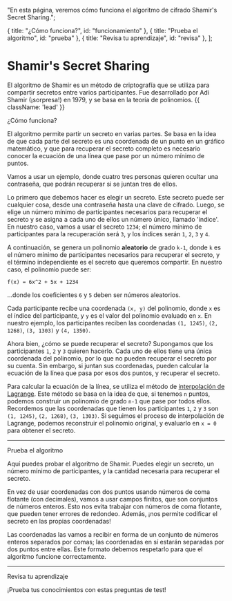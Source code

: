 
  "En esta página, veremos cómo funciona el algoritmo de cifrado Shamir's Secret Sharing.";

  { title: "¿Cómo funciona?", id: "funcionamiento" },
  { title: "Prueba el algoritmo", id: "prueba" },
  { title: "Revisa tu aprendizaje", id: "revisa" },
];

# Shamir's Secret Sharing

El algoritmo de Shamir es un método de criptografía que se utiliza para compartir secretos
entre varios participantes. Fue desarrollado por Adi Shamir (¡sorpresa!) en 1979, y se
basa en la teoría de polinomios. {{ className: 'lead' }}

<Heading level={2} id="funcionamiento">
  ¿Cómo funciona?
</Heading>

El algoritmo permite partir un secreto en varias partes. Se basa en la idea de que cada
parte del secreto es una coordenada de un punto en un gráfico matemático, y que para
recuperar el secreto completo es necesario conocer la ecuación de una línea que pase por
un número mínimo de puntos.

Vamos a usar un ejemplo, donde cuatro tres personas quieren ocultar una contraseña, que
podrán recuperar si se juntan tres de ellos.

Lo primero que debemos hacer es elegir un secreto. Este secreto puede ser cualquier cosa,
desde una contraseña hasta una clave de cifrado. Luego, se elige un número mínimo de
participantes necesarios para recuperar el secreto y se asigna a cada uno de ellos un
número único, llamado 'índice'. En nuestro caso, vamos a usar el secreto `1234`; el número
mínimo de participantes para la recuperación será `3`, y los índices serán `1`, `2`, `3` y
`4`.

<SssExampleImages index={0} />

A continuación, se genera un polinomio **aleatorio** de grado `k-1`, donde `k` es el número
mínimo de participantes necesarios para recuperar el secreto, y el término independiente es
el secreto que queremos compartir. En nuestro caso, el polinomio puede ser:

`f(x) = 6x^2 + 5x + 1234`

...donde los coeficientes `6` y `5` deben ser números aleatorios.

Cada participante recibe una coordenada `(x, y)` del polinomio, donde `x` es el índice del
participante, y `y` es el valor del polinomio evaluado en `x`. En nuestro ejemplo, los
participantes reciben las coordenadas `(1, 1245)`, `(2, 1268)`, `(3, 1303)` y `(4, 1350)`.

<SssExampleImages index={1} />

Ahora bien, ¿cómo se puede recuperar el secreto? Supongamos que los participantes `1`, `2`
y `3` quieren hacerlo. Cada uno de ellos tiene una única coordenada del polinomio, por lo
que no pueden recuperar el secreto por su cuenta. Sin embargo, si juntan sus coordenadas,
pueden calcular la ecuación de la línea que pasa por esos dos puntos, y recuperar el secreto.

Para calcular la ecuación de la línea, se utiliza el método de [interpolación de Lagrange](https://es.wikipedia.org/wiki/Interpolaci%C3%B3n_polin%C3%B3mica_de_Lagrange). Este
método se basa en la idea de que, si tenemos `n` puntos, podemos construir un polinomio de
grado `n-1` que pase por todos ellos. Recordemos que las coordenadas que tienen los
participantes `1`, `2` y `3` son `(1, 1245)`, `(2, 1268)`, `(3, 1303)`. Si seguimos el
proceso de interpolación de Lagrange, podemos reconstruir el polinomio original, y
evaluarlo en `x = 0` para obtener el secreto.

---

<Heading level={2} id="prueba">
  Prueba el algoritmo
</Heading>

Aquí puedes probar el algoritmo de Shamir. Puedes elegir un secreto, un número mínimo de
participantes, y la cantidad necesaria para recuperar el secreto.

En vez de usar coordenadas con dos puntos usando números de coma flotante (con decimales),
vamos a usar campos finitos, que son conjuntos de números enteros. Esto nos evita trabajar
con números de coma flotante, que pueden tener errores de redondeo. Además, ¡nos permite
codificar el secreto en las propias coordenadas!

Las coordenadas las vamos a recibir en forma de un conjunto de números enteros separados
por comas; las coordenadas en sí estarán separadas por dos puntos entre ellas. Este
formato debemos respetarlo para que el algoritmo funcione correctamente.

<Row>
  <ShamirInputCalculator />
  <ShamirOutputCalculator />
</Row>

--- 
<Heading level={2} id="revisa">
  Revisa tu aprendizaje
</Heading>

¡Prueba tus conocimientos con estas preguntas de test!

<Questions />